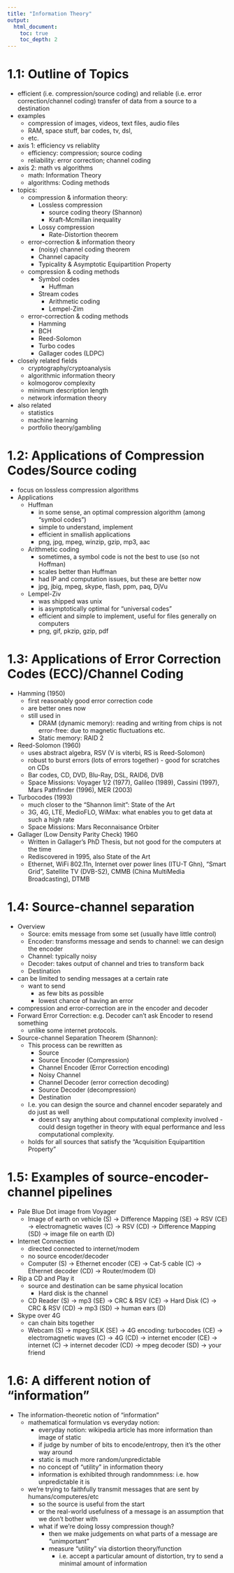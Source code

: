 ```yaml
---
title: "Information Theory"
output:
  html_document:
    toc: true
    toc_depth: 2
---
```


# 1.1: Outline of Topics

- efficient (i.e. compression/source coding) and reliable (i.e. error correction/channel coding) transfer of data from a source to a destination
- examples
  - compression of images, videos, text files, audio files
  - RAM, space stuff, bar codes, tv, dsl,
  - etc.
- axis 1: efficiency vs reliablity
  - efficiency: compression; source coding
  - reliability: error correction; channel coding
- axis 2: math vs algorithms
  - math: Information Theory
  - algorithms: Coding methods
- topics:
  - compression & information theory:
    - Lossless compression
      - source coding theory (Shannon)
      - Kraft-Mcmillan inequality
    - Lossy compression
      - Rate-Distortion theorem
  - error-correction & information theory
    - (noisy) channel coding theorem
    - Channel capacity
    - Typicality & Asymptotic Equipartition Property
  - compression & coding methods
    - Symbol codes
      - Huffman 
    - Stream codes
      - Arithmetic coding
      - Lempel-Zim
  - error-correction & coding methods
    - Hamming 
    - BCH 
    - Reed-Solomon
    - Turbo codes
    - Gallager codes (LDPC)
- closely related fields
  - cryptography/cryptoanalysis
  - algorithmic information theory
  - kolmogorov complexity
  - minimum description length
  - network information theory
- also related
  - statistics
  - machine learning
  - portfolio theory/gambling

# 1.2: Applications of Compression Codes/Source coding

- focus on lossless compression algorithms
- Applications
  - Huffman
    - in some sense, an optimal compression algorithm (among "symbol codes")
    - simple to understand, implement
    - efficient in smallish applications
    - png, jpg, mpeg, winzip, gzip, mp3, aac
  - Arithmetic coding
    - sometimes, a symbol code is not the best to use (so not Hoffman)
    - scales better than Huffman
    - had IP and computation issues, but these are better now
    - jpg, jbig, mpeg, skype, flash, ppm, paq, DjVu
  - Lempel-Ziv
    - was shipped was unix
    - is asymptotically optimal for "universal codes"
    - efficient and simple to implement, useful for files generally on computers
    - png, gif, pkzip, gzip, pdf

# 1.3: Applications of Error Correction Codes (ECC)/Channel Coding

- Hamming (1950)
  - first reasonably good error correction code
  - are better ones now
  - still used in
    - DRAM (dynamic memory): reading and writing from chips is not error-free: due to magnetic fluctuations etc.
    - Static memory: RAID 2
- Reed-Solomon (1960)
  - uses abstract algebra, RSV (V is viterbi, RS is Reed-Solomon)
  - robust to burst errors (lots of errors together) - good for scratches on CDs
  - Bar codes, CD, DVD, Blu-Ray, DSL, RAID6, DVB
  - Space Missions: Voyager 1/2 (1977), Galileo (1989), Cassini (1997), Mars Pathfinder (1996), MER (2003)
- Turbocodes (1993)
  - much closer to the "Shannon limit": State of the Art
  - 3G, 4G, LTE, MedioFLO, WiMax: what enables you to get data at such a high rate
  - Space Missions: Mars Reconnaisance Orbiter
- Gallager (Low Density Parity Check) 1960
  - Written in Gallager's PhD Thesis, but not good for the computers at the time
  - Rediscovered in 1995, also State of the Art
  - Ethernet, WiFi 802.11n, Internet over power lines (ITU-T Ghn), "Smart Grid", Satellite TV (DVB-S2), CMMB (China MultiMedia Broadcasting), DTMB

# 1.4: Source-channel separation

- Overview
  - Source: emits message from some set (usually have little control)
  - Encoder: transforms message and sends to channel: we can design the encoder
  - Channel: typically noisy
  - Decoder: takes output of channel and tries to transform back
  - Destination
- can be limited to sending messages at a certain rate
  - want to send 
    - as few bits as possible
    - lowest chance of having an error
- compression and error-correction are in the encoder and decoder
- Forward Error Correction: e.g. Decoder can't ask Encoder to resend something
  - unlike some internet protocols.
- Source-channel Separation Theorem (Shannon):
  - This process can be rewritten as
    - Source
    - Source Encoder (Compression)
    - Channel Encoder (Error Correction encoding)
    - Noisy Channel
    - Channel Decoder (error correction decoding)
    - Source Decoder (decompression)
    - Destination
  - I.e. you can design the source and channel encoder separately and do just as well
    - doesn't say anything about computational complexity involved - could design together in theory with equal performance and less computational complexity.
  - holds for all sources that satisfy the "Acquisition Equipartition Property"

# 1.5: Examples of source-encoder-channel pipelines

- Pale Blue Dot image from Voyager
  - Image of earth on vehicle (S) -> Difference Mapping (SE) -> RSV (CE) -> electromagnetic waves (C) -> RSV (CD) -> Difference Mapping (SD) -> image file on earth (D)
- Internet Connection
  - directed connected to internet/modem
  - no source encoder/decoder
  - Computer (S) -> Ethernet encoder (CE) -> Cat-5 cable (C) -> Ethernet decoder (CD) -> Router/modem (D)
- Rip a CD and Play it
  - source and destination can be same physical location
    - Hard disk is the channel
  - CD Reader (S) -> mp3 (SE) -> CRC & RSV (CE) -> Hard Disk (C) -> CRC & RSV (CD) -> mp3 (SD) -> human ears (D)
- Skype over 4G
  - can chain bits together
  - Webcam (S) -> mpeg:SILK (SE) -> 4G encoding: turbocodes (CE) -> electromagnetic waves (C) -> 4G (CD) -> internet encoder (CE) -> internet (C) -> internet decoder (CD) -> mpeg decoder (SD) -> your friend

# 1.6: A different notion of "information"

- The information-theoretic notion of "information"
  - mathematical formulation vs everyday notion:
    - everyday notion: wikipedia article has more information than image of static
    - if judge by number of bits to encode/entropy, then it's the other way around
    - static is much more random/unpredictable
    - no concept of "utility" in information theory
    - information is exhibited through randomnmess: i.e. how unpredictable it is
  - we're trying to faithfully transmit messages that are sent by humans/computeres/etc
    - so the source is useful from the start
    - or the real-world usefulness of a message is an assumption that we don't bother with
    - what if we're doing lossy compression though?
      - then we make judgements on what parts of a message are "unimportant"
      - measure "utility" via distortion theory/function
        - i.e. accept a particular amount of distortion, try to send a minimal amount of information
